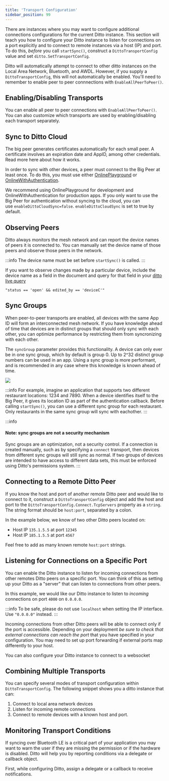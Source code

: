 ```yaml
---
title: 'Transport Configuration'
sidebar_position: 99
---
```



There are instances where you may want to configure additional connections configurations for the current Ditto instance. This section will teach you how to configure your Ditto instance to listen for connections on a port explicitly and to connect to remote instances via a host (IP) and port. To do this, _before_ you call `startSync()`, construct a `DittoTransportConfig` value and set `ditto.SetTransportConfig`.

Ditto will automatically attempt to connect to other ditto instances on
the Local Area Network, Bluetooth, and AWDL. However, if you supply a
`DittoTransportConfig`, this will not automatically be enabled. You'll need to
remember to enable peer to peer connnections with `EnableAllPeerToPeer()`.  

## Enabling/Disabling Transports

You can enable all peer to peer connections with `EnableAllPeerToPeer()`. You can also customize which transports are used by enabling/disabling each transport separately.

<SnippetGroup name="transport-configurations" />

## Sync to Ditto Cloud

The big peer generates certificates automatically for each small peer. A certificate involves an expiration date and AppID, among other credentials. Read more here about how it works.

In order to sync with other devices, a peer must connect to the Big Peer at least once. To do this, you must use either [OnlinePlayground](./online-playground) or [OnlineWithAuthentication](../security/authentication). 

We recommend using OnlinePlayground for development and OnlineWithAuthentication for production apps. If you only want to use the Big Peer for authentication without syncing to the cloud, you can use `enableDittoCloudSync=false`.  `enableDittoCloudSync` is set to true by default.

<SnippetGroup name="online-playground-cloudSync" />


## Observing Peers 

Ditto always monitors the mesh network and can report the device names of peers
it is connected to. You can manually set the device name of those peers and
observe those peers in the network.

:::info
The device name must be set before `startSync()` is called.
:::

<SnippetGroup name="device-name" />

If you want to observe changes made by a particular
device, include the device name as a field in the document and query for that field in
your [ditto live query](../concepts/querying)

```
"status == 'open' && edited_by == 'deviceC'"
```


## Sync Groups

When peer-to-peer transports are enabled, all devices with the same App ID will
form an interconnected mesh network. If you have knowledge ahead of time that
devices are in distinct groups that should only sync with each other, you can
optimize performance by restricting them from syncronizing with each other. 

The `syncGroup` parameter provides this functionality. A device can only ever be
in one sync group, which by default is group 0. Up to 2^32 distinct group
numbers can be used in an app. Using a sync group is more performant, and is
recommended in any case where this knowledge is known ahead of time.

<div style={{display: 'flex', "justify-content": "center"}}>
  <img style={{"width": '300px'}} src="/img/sync-group.png" />
<p style={{"width": '500px'}}>

:::info
For example, imagine an application that supports two different restaurant
locations: 1234 and 7890. When a device identifies itself to the Big Peer, it gives its 
location ID as part of the authentication callback. Before calling
`startSync()`, you can use a different sync group for each restaurant. Only
restaurants in the same sync group will sync with eachother.
:::
</p>


</div>



<SnippetGroup name="transport-sync-groups" />



:::info
#### Note: sync groups are not a security mechanism
Sync groups are an optimization, not a security control. If a connection is created
manually, such as by specifying a `connect` transport, then devices from
different sync groups will still sync as normal. If two groups of devices are
intended to have access to different data sets, this must be enforced using
Ditto's permissions system.
:::


## Connecting to a Remote Ditto Peer

If you know the host and port of another remote Ditto peer and would like to connect to it, construct a `DittoTransportConfig` object and add the host and port to the `DittoTransportConfig.Connect.TcpServers` property as a `string`. The string format should be `host:port`, separated by a colon.

In the example below, we know of two other Ditto peers located on:

* Host IP `135.1.5.5` at port `12345`
* Host IP `185.1.5.5` at port `4567`


<SnippetGroup name="network-remote-ditto" />

Feel free to add as many known remote `host:port` strings.

## Listening for Connections on a Specific Port

You can enable the Ditto instance to listen for incoming connections from other
remotes Ditto peers on a specific port. You can think of this as setting up your
Ditto as a "server" that can listen to connections from other peers.

In this example, we would like our Ditto instance to listen to _incoming_ connections on port `4000` on `0.0.0.0`. 

:::info
To be safe, please do not use `localhost` when setting the IP interface. Use `"0.0.0.0"` instead.
:::

<SnippetGroup name="network-listen" />


Incoming connections from other Ditto peers will be able to connect only if the
port is accessible. Depending on your deployment _be sure to check that external
connections can reach the port_ that you have specified in your configuration.
You may need to set up port forwarding if external ports map differently to your
host.

You can also configure your Ditto instance to connect to a websocket

<SnippetGroup name="websocket-connect" />


## Combining Multiple Transports

You can specify several modes of transport configuration within `DittoTransportConfig`. The following snippet shows you a ditto instance that can:

1. Connect to local area network devices
2. Listen for incoming remote connections
3. Connect to remote devices with a known host and port. 

<SnippetGroup name="network-multiple-transports" />

## Monitoring Transport Conditions

If syncing over Bluetooth LE is a critical part of your application you may want
to warn the user if they are missing the permission or if the hardware is
disabled. Ditto will help you by reporting conditions via a delegate or callback
object.

First, while configuring Ditto, assign a delegate or a callback to receive notifications.

<SnippetGroup name="network-monitor-conditions" />
